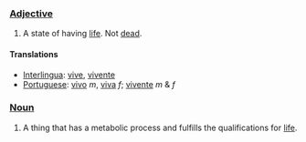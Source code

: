 === [[Adjective]] ===
#A state of having [[life]].  Not [[dead]].
==== Translations ====
*[[Interlingua]]: [[vive]], [[vivente]]
*[[Portuguese]]: [[vivo]] ''m'', [[viva]] ''f''; [[vivente]] ''m'' & ''f''
=== [[Noun]] ===
#A thing that has a metabolic process and fulfills the qualifications for [[life]].